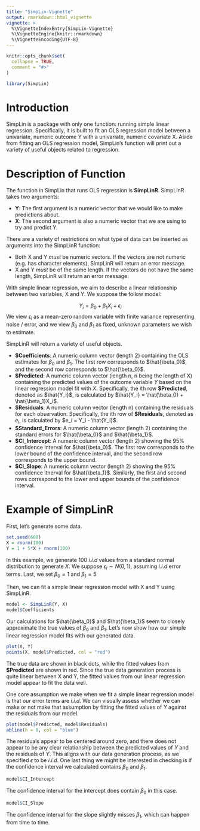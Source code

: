 ---
title: "SimpLin-Vignette"
output: rmarkdown::html_vignette
vignette: >
  %\VignetteIndexEntry{SimpLin-Vignette}
  %\VignetteEngine{knitr::rmarkdown}
  %\VignetteEncoding{UTF-8}
---

```{r, include = FALSE}
knitr::opts_chunk$set(
  collapse = TRUE,
  comment = "#>"
)
```

```{r setup}
library(SimpLin)
```

# Introduction

SimpLin is a package with only one function: running simple linear regression. Specifically, it is built to fit an OLS regression model between a univariate, numeric outcome Y with a univariate, numeric covariate X. Aside from fitting an OLS regression model, SimpLin's function will print out a variety of useful objects related to regression. 

# Description of Function

The function in SimpLin that runs OLS regression is **SimpLinR**. SimpLinR takes two arguments:

* **Y**: The first argument is a numeric vector that we would like to make predictions about. 
* **X**: The second argument is also a numeric vector that we are using to try and predict Y.

There are a variety of restrictions on what type of data can be inserted as arguments into the SimpLinR function:

* Both X and Y _must_ be numeric vectors. If the vectors are not numeric (e.g. has character elements), SimpLinR will return an error message. 
* X and Y _must_ be of the same length. If the vectors do not have the same length, SimpLinR will return an error message. 

With simple linear regression, we aim to describe a linear relationship between two variables, X and Y. We suppose the follow model:

$$Y_i = \beta_0 + \beta_1X_i + \epsilon_i$$
We view $\epsilon_i$ as a mean-zero random variable with finite variance representing noise / error, and we view $\beta_0$ and $\beta_1$ as fixed, unknown parameters we wish to estimate.

SimpLinR will return a variety of useful objects.

* **$Coefficients**: A numeric column vector (length 2) containing the OLS estimates for $\beta_0$ and $\beta_1$. The first row corresponds to $\hat{\beta_0}$, and the second row corresponds to $\hat{\beta_0}$. 
* **$Predicted**: A numeric column vector (length n, n being the length of X) containing the predicted values of the outcome variable $Y$ based on the linear regression model fit with $X$. Specifically, the $i$th row **$Predicted**, denoted as $\hat{Y_i}$, is calculated by $\hat{Y_i} = \hat{\beta_0} + \hat{\beta_1}X_i$.
* **$Residuals**: A numeric column vector (length n) containing the residuals for each observation. Specifically, the $i$th row of **$Residuals**, denoted as $e_i$, is calculated by $e_i = Y_i - \hat{Y_i}$.
* **$Standard_Errors**: A numeric column vector (length 2) containing the standard errors for $\hat{\beta_0}$ and $\hat{\beta_1}$.
* **$CI_Intercept**: A numeric column vector (length 2) showing the 95% confidence interval for $\hat{\beta_0}$. The first row corresponds to the lower bound of the confidence interval, and the second row corresponds to the upper bound.
* **$CI_Slope**: A numeric column vector (length 2) showing the 95% confidence itnerval for $\hat{\beta_1}$. Similarly, the first and second rows correspond to the lower and upper bounds of the confidence interval.

# Example of SimpLinR

First, let's generate some data. 

```{R}
set.seed(600)
X = rnorm(100)
Y = 1 + 5*X + rnorm(100)
```

In this example, we generate 100 $i.i.d$ values from a standard normal distribution to generate $X$. We suppose $\epsilon_i \sim N(0, 1)$, assuming $i.i.d$ error terms. Last, we set $\beta_0 = 1$ and $\beta_1 = 5$

Then, we can fit a simple linear regression model with X and Y using SimpLinR.

```{R}
model <- SimpLinR(Y, X)
model$Coefficients
```
Our calculations for $\hat{\beta_0}$ and $\hat{\beta_1}$ seem to closely approximate the true values of $\beta_0$ and $\beta_1$. Let's now show how our simple linear regression model fits with our generated data. 

```{R}
plot(X, Y)
points(X, model$Predicted, col = "red")
```
The true data are shown in black dots, while the fitted values from **$Predicted** are shown in red. Since the true data generation process is quite linear between X and Y, the fitted values from our linear regression model appear to fit the data well. 

One core assumption we make when we fit a simple linear regression model is that our error terms are $i.i.d$. We can visually assess whether we can make or not make that assumption by fitting the fitted values of $Y$ against the residuals from our model. 

```{R}
plot(model$Predicted, model$Residuals)
abline(h = 0, col = "blue")
```
The residuals appear to be centered around zero, and there does not appear to be any clear relationship between the predicted values of $Y$ and the residuals of $Y$. This aligns with our data generation process, as we specified $\epsilon$ to be $i.i.d$. One last thing we might be interested in checking is if the confidence interval we calculated contains $\beta_0$ and $\beta_1$.

```{R}
model$CI_Intercept
```
The confidence interval for the intercept does contain $\beta_0$ in this case. 

```{R}
model$CI_Slope
```

The confidence interval for the slope slightly misses $\beta_1$, which can happen from time to time. 